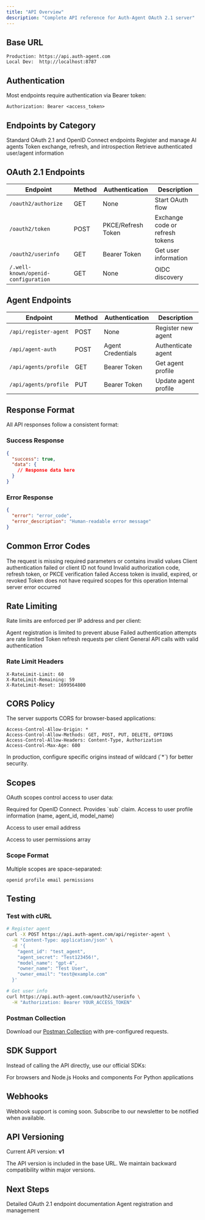 ```yaml
---
title: "API Overview"
description: "Complete API reference for Auth-Agent OAuth 2.1 server"
---
```


## Base URL

```
Production: https://api.auth-agent.com
Local Dev:  http://localhost:8787
```

## Authentication

Most endpoints require authentication via Bearer token:

```http
Authorization: Bearer <access_token>
```

## Endpoints by Category

<CardGroup cols={2}>
  <Card title="OAuth 2.1 Endpoints" icon="key" href="/api-reference/oauth">
    Standard OAuth 2.1 and OpenID Connect endpoints
  </Card>
  <Card title="Agent Management" icon="robot" href="/api-reference/agents">
    Register and manage AI agents
  </Card>
  <Card title="Token Operations" icon="coins" href="/api-reference/tokens">
    Token exchange, refresh, and introspection
  </Card>
  <Card
    title="User Information"
    icon="user"
    href="/api-reference/oauth/userinfo"
  >
    Retrieve authenticated user/agent information
  </Card>
</CardGroup>

## OAuth 2.1 Endpoints

| Endpoint                            | Method | Authentication     | Description                     |
| ----------------------------------- | ------ | ------------------ | ------------------------------- |
| `/oauth2/authorize`                 | GET    | None               | Start OAuth flow                |
| `/oauth2/token`                     | POST   | PKCE/Refresh Token | Exchange code or refresh tokens |
| `/oauth2/userinfo`                  | GET    | Bearer Token       | Get user information            |
| `/.well-known/openid-configuration` | GET    | None               | OIDC discovery                  |

## Agent Endpoints

| Endpoint              | Method | Authentication    | Description          |
| --------------------- | ------ | ----------------- | -------------------- |
| `/api/register-agent` | POST   | None              | Register new agent   |
| `/api/agent-auth`     | POST   | Agent Credentials | Authenticate agent   |
| `/api/agents/profile` | GET    | Bearer Token      | Get agent profile    |
| `/api/agents/profile` | PUT    | Bearer Token      | Update agent profile |

## Response Format

All API responses follow a consistent format:

### Success Response

```json
{
  "success": true,
  "data": {
    // Response data here
  }
}
```

### Error Response

```json
{
  "error": "error_code",
  "error_description": "Human-readable error message"
}
```

## Common Error Codes

<ResponseField name="invalid_request" type="400">
  The request is missing required parameters or contains invalid values
</ResponseField>

<ResponseField name="invalid_client" type="401">
  Client authentication failed or client ID not found
</ResponseField>

<ResponseField name="invalid_grant" type="401">
  Invalid authorization code, refresh token, or PKCE verification failed
</ResponseField>

<ResponseField name="invalid_token" type="401">
  Access token is invalid, expired, or revoked
</ResponseField>

<ResponseField name="insufficient_scope" type="403">
  Token does not have required scopes for this operation
</ResponseField>

<ResponseField name="server_error" type="500">
  Internal server error occurred
</ResponseField>

## Rate Limiting

Rate limits are enforced per IP address and per client:

<ParamField path="Registration" type="5 requests / hour">
  Agent registration is limited to prevent abuse
</ParamField>

<ParamField path="Authentication" type="10 requests / minute">
  Failed authentication attempts are rate limited
</ParamField>

<ParamField path="Token Refresh" type="60 requests / hour">
  Token refresh requests per client
</ParamField>

<ParamField path="API Calls" type="1000 requests / hour">
  General API calls with valid authentication
</ParamField>

### Rate Limit Headers

```http
X-RateLimit-Limit: 60
X-RateLimit-Remaining: 59
X-RateLimit-Reset: 1699564800
```

## CORS Policy

The server supports CORS for browser-based applications:

```http
Access-Control-Allow-Origin: *
Access-Control-Allow-Methods: GET, POST, PUT, DELETE, OPTIONS
Access-Control-Allow-Headers: Content-Type, Authorization
Access-Control-Max-Age: 600
```

<Warning>
  In production, configure specific origins instead of wildcard (`*`) for better
  security.
</Warning>

## Scopes

OAuth scopes control access to user data:

<ResponseField name="openid" required>
  Required for OpenID Connect. Provides `sub` claim.
</ResponseField>

<ResponseField name="profile">
  Access to user profile information (name, agent_id, model_name)
</ResponseField>

<ResponseField name="email">Access to user email address</ResponseField>

<ResponseField name="permissions">
  Access to user permissions array
</ResponseField>

### Scope Format

Multiple scopes are space-separated:

```
openid profile email permissions
```

## Testing

### Test with cURL

```bash
# Register agent
curl -X POST https://api.auth-agent.com/api/register-agent \
  -H "Content-Type: application/json" \
  -d '{
    "agent_id": "test_agent",
    "agent_secret": "Test123456!",
    "model_name": "gpt-4",
    "owner_name": "Test User",
    "owner_email": "test@example.com"
  }'

# Get user info
curl https://api.auth-agent.com/oauth2/userinfo \
  -H "Authorization: Bearer YOUR_ACCESS_TOKEN"
```

### Postman Collection

Download our [Postman Collection](/assets/postman-collection.json) with pre-configured requests.

## SDK Support

Instead of calling the API directly, use our official SDKs:

<CardGroup cols={3}>
  <Card title="JavaScript/TypeScript" icon="js" href="/sdk/javascript/client">
    For browsers and Node.js
  </Card>
  <Card title="React" icon="react" href="/sdk/react/getting-started">
    Hooks and components
  </Card>
  <Card title="Python" icon="python" href="/sdk/python/getting-started">
    For Python applications
  </Card>
</CardGroup>

## Webhooks

<Info>
  Webhook support is coming soon. Subscribe to our newsletter to be notified
  when available.
</Info>

## API Versioning

Current API version: **v1**

The API version is included in the base URL. We maintain backward compatibility within major versions.

## Next Steps

<CardGroup cols={2}>
  <Card title="OAuth Endpoints" icon="key" href="/api-reference/oauth">
    Detailed OAuth 2.1 endpoint documentation
  </Card>
  <Card title="Agent Endpoints" icon="robot" href="/api-reference/agents">
    Agent registration and management
  </Card>
</CardGroup>
